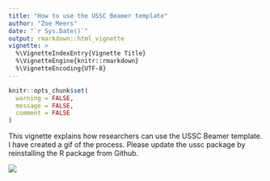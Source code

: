 ```yaml
---
title: "How to use the USSC Beamer template"
author: "Zoe Meers"
date: "`r Sys.Date()`"
output: rmarkdown::html_vignette
vignette: >
  %\VignetteIndexEntry{Vignette Title}
  %\VignetteEngine{knitr::rmarkdown}
  %\VignetteEncoding{UTF-8}
---
```


```r
knitr::opts_chunk$set(
  warning = FALSE,
  message = FALSE,
  comment = FALSE
)
```

This vignette explains how researchers can use the USSC Beamer template. I have created a gif of the process. Please update the ussc package by reinstalling the R package from Github.

![](https://zmeers.github.io/gifs/example_beamer.gif)